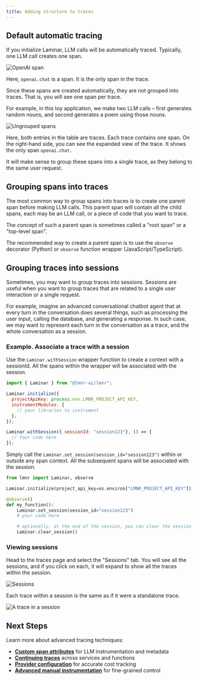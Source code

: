 ```yaml
---
title: Adding structure to traces
---
```



## Default automatic tracing

If you initialize Laminar, LLM calls will be automatically traced.
Typically, one LLM call creates one span.

<div style={{ border: '1px solid #2B2B30', borderRadius: '8px', overflow: 'hidden' }}>
  <img src="/images/traces/trace-openai.png" alt="OpenAI span" style={{ margin: '0px' }}/>
</div>

Here, `openai.chat` is a span. It is the only span in the trace.

Since these spans are created automatically, they are not grouped into traces.
That is, you will see one span per trace.

For example, in this toy application, we make two LLM calls – first generates 
random nouns, and second generates a poem using those nouns.

<div style={{ border: '1px solid #2B2B30', borderRadius: '8px', overflow: 'hidden' }}>
  <img src="/images/traces/ungrouped-spans.png" alt="Ungrouped spans" style={{ margin: '0px' }}/>
</div>

Here, both entries in the table are traces. Each trace contains one span.
On the right-hand side, you can see the expanded view of the trace. It shows
the only span `openai.chat`.

It will make sense to group these spans into a single trace, as they belong to the same user request.

## Grouping spans into traces

The most common way to group spans into traces is to create one parent span before making LLM calls.
This parent span will contain all the child spans, each may be an LLM call, or a piece of code that you want to trace.

The concept of such a parent span is sometimes called a "root span" or a "top-level span".

The recommended way to create a parent span is to use the `observe` decorator (Python)
or `observe` function wrapper (JavaScript/TypeScript).

<ObserveExample />

## Grouping traces into sessions

Sometimes, you may want to group traces into sessions. 
Sessions are useful when you want to group traces that are related to a single user interaction or a single request.

For example, imagine an advanced conversational chatbot agent that at every turn in the conversation
does several things, such as processing the user input, calling the database, and generating a response.
In such case, we may want to represent each turn in the conversation as a trace, and the whole conversation as a session.

### Example. Associate a trace with a session

<Tabs>
<Tab title="JavaScript/TypeScript">

Use the `Laminar.withSession` wrapper function to create a context with a sessionId.
All the spans within the wrapper will be associated with the session.

```javascript
import { Laminar } from "@lmnr-ai/lmnr";

Laminar.initialize({
  projectApiKey: process.env.LMNR_PROJECT_API_KEY,
  instrumentModules: {
    // your libraries to instrument
  },
});

Laminar.withSession({ sessionId: "session123"}, () => {
  // Your code here
});
```
</Tab>
<Tab title="Python">

Simply call the `Laminar.set_session(session_id="session123")` within or outside any span context.
All the subsequent spans will be associated with the session.

```python
from lmnr import Laminar, observe

Laminar.initialize(project_api_key=os.environ["LMNR_PROJECT_API_KEY"])

@observe()
def my_function():
    Laminar.set_session(session_id="session123")
    # your code here

    # optionally, at the end of the session, you can clear the session id
    Laminar.clear_session()
```
</Tab>
</Tabs>

### Viewing sessions

Head to the traces page and select the "Sessions" tab. You will see all the sessions,
and if you click on each, it will expand to show all the traces within the session.

<div style={{ border: '1px solid #2B2B30', borderRadius: '8px', overflow: 'hidden' }}>
  <img src="/images/traces/sessions.png" alt="Sessions" style={{ margin: '0px' }}/>
</div>

Each trace within a session is the same as if it were a standalone trace.

<div style={{ border: '1px solid #2B2B30', borderRadius: '8px', overflow: 'hidden' }}>
  <img src="/images/traces/trace-in-session.png" alt="A trace in a session" style={{ margin: '0px' }}/>
</div>

## Next Steps

Learn more about advanced tracing techniques:

- **[Custom span attributes](/tracing/structure/span-attributes)** for LLM instrumentation and metadata
- **[Continuing traces](/tracing/structure/continuing-traces)** across services and functions  
- **[Provider configuration](/tracing/structure/providers)** for accurate cost tracking
- **[Advanced manual instrumentation](/tracing/manual-instrumentation)** for fine-grained control
